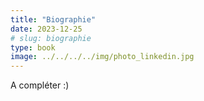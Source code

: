 ```yaml
---
title: "Biographie"
date: 2023-12-25
# slug: biographie  
type: book
image: ../../../../img/photo_linkedin.jpg
---
```


A compléter :)
